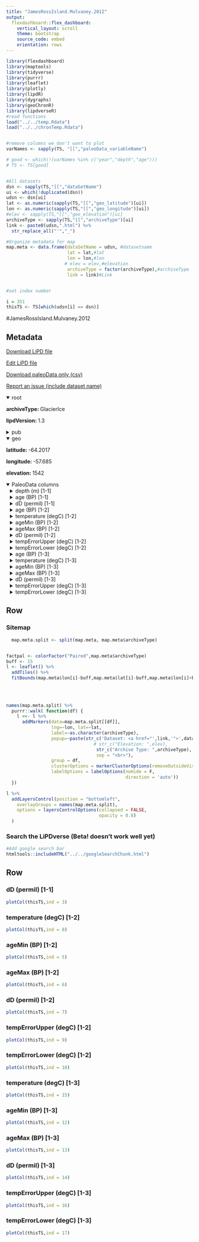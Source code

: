 ```yaml
---
title: "JamesRossIsland.Mulvaney.2012"
output: 
  flexdashboard::flex_dashboard:
    vertical_layout: scroll
    theme: bootstrap
    source_code: embed
    orientation: rows
---
```


```r
library(flexdashboard)
library(maptools)
library(tidyverse)
library(purrr)
library(leaflet)
library(plotly)
library(lipdR)
library(dygraphs)
library(geoChronR)
library(lipdverseR)
#read functions
load("../../temp.Rdata")
load("../../chronTemp.Rdata")


#remove columns we don't want to plot
varNames <- sapply(TS, "[[","paleoData_variableName")

# good <- which(!(varNames %in% c("year","depth","age")))
# TS <- TS[good]


#All datasets
dsn <- sapply(TS,"[[","dataSetName")
ui <- which(!duplicated(dsn))
udsn <- dsn[ui]
lat <- as.numeric(sapply(TS,"[[","geo_latitude")[ui])
lon <- as.numeric(sapply(TS,"[[","geo_longitude")[ui])
#elev <- sapply(TS,"[[","geo_elevation")[ui]
archiveType <- sapply(TS,"[[","archiveType")[ui]
link <- paste0(udsn,".html") %>% 
  str_replace_all("'","_")

#Organize metadata for map
map.meta <- data.frame(dataSetName = udsn, #datasetname
                       lat = lat,#lat
                       lon = lon,#lon
                      # elev = elev,#elevation
                       archiveType = factor(archiveType),#archiveType
                       link = link)#Link


#set index number

i = 351
thisTS <- TS[which(udsn[i] == dsn)]
```
#JamesRossIsland.Mulvaney.2012

Metadata {.sidebar}
-------------------------------------
[Download LiPD file](JamesRossIsland.Mulvaney.2012.lpd)
            

[Edit LiPD file](http://lipd.net/playground?source=http://lipdverse.org/globalHolocene/0_25_5/JamesRossIsland.Mulvaney.2012.lpd)
            

[Download paleoData only (csv)](JamesRossIsland.Mulvaney.2012.csv)
            

[Report an issue (include dataset name)](https://github.com/nickmckay/LiPDverse/issues)

<details open style="margin-left: 0px">
<summary>root</summary>
<p style="margin-left: 0px"><strong>archiveType: </strong>GlacierIce
<p style="margin-left: 0px"><strong>lipdVersion: </strong>1.3
</details>
<details>
<summary>pub</summary>
<details style="margin-left: 10px">
<summary>pub1</summary>
<p style="margin-left: 10px"><strong>author: </strong>list(list(name = "Mulvaney, Robert"), list(name = "Abram, Nerilie J."), list(name = "Hindmarsh, Richard C. A."), list(name = "Arrowsmith, Carol"), list(name = "Fleet, Louise"), list(name = "Triest, Jack"), list(name = "Sime, Louise C."), list(name = "Alemany, Olivier"), list(name = "Foord, Susan"))
<p style="margin-left: 10px"><strong>journal: </strong>Nature
<p style="margin-left: 10px"><strong>volume: </strong>489
<p style="margin-left: 10px"><strong>pages: </strong>141-144
<p style="margin-left: 10px"><strong>title: </strong>Recent Antarctic Peninsula warming relative to Holocene climate and ice-shelf history
</details>
<details style="margin-left: 10px">
<summary>pub2</summary>
<p style="margin-left: 10px"><strong>author: </strong>list(list(name = NA))
</details>
</details>
<details open style="margin-left: 0px">
<summary>geo</summary>
<p style="margin-left: 0px"><strong>latitude: </strong>-64.2017
<p style="margin-left: 0px"><strong>longitude: </strong>-57.685
<p style="margin-left: 0px"><strong>elevation: </strong>1542
</details>
<details open>
<summary>PaleoData columns</summary>
<details style="margin-left: 10px">
<summary>depth (m) [1-1]</summary>
<p style="margin-left: 10px"><strong>TSid: </strong>WEBb72433b0
<p style="margin-left: 10px"><strong>variableName: </strong>depth
<p style="margin-left: 10px"><strong>units: </strong>m
<p style="margin-left: 10px"><strong>description: </strong>raw data. Snow depth
</details>
<details style="margin-left: 10px">
<summary>age (BP) [1-1]</summary>
<p style="margin-left: 10px"><strong>TSid: </strong>WEB6607f37f
<p style="margin-left: 10px"><strong>variableName: </strong>age
<p style="margin-left: 10px"><strong>units: </strong>BP
<p style="margin-left: 10px"><strong>description: </strong>raw data JRI-1 age
</details>
<details style="margin-left: 10px">
<summary>dD (permil) [1-1]</summary>
<p style="margin-left: 10px"><strong>TSid: </strong>WEB54d1b98b
<p style="margin-left: 10px"><strong>variableName: </strong>dD
<p style="margin-left: 10px"><strong>units: </strong>permil
<p style="margin-left: 10px"><strong>description: </strong>raw data. dD
<p style="margin-left: 10px"><strong>useInGlobalTemperatureAnalysis: </strong>FALSE
</details>
<details style="margin-left: 10px">
<summary>age (BP) [1-2]</summary>
<p style="margin-left: 10px"><strong>TSid: </strong>WEBed57e0c6
<p style="margin-left: 10px"><strong>variableName: </strong>age
<p style="margin-left: 10px"><strong>units: </strong>BP
</details>
<details style="margin-left: 10px">
<summary>temperature (degC) [1-2]</summary>
<p style="margin-left: 10px"><strong>TSid: </strong>WEB3c95e135
<p style="margin-left: 10px"><strong>variableName: </strong>temperature
<p style="margin-left: 10px"><strong>units: </strong>degC
<p style="margin-left: 10px"><strong>useInGlobalTemperatureAnalysis: </strong>TRUE
<details>
<summary>interpretation</summary>
<details style="margin-left: 20px">
<summary>1</summary>
<p style="margin-left: 20px"><strong>direction: </strong>positive
<p style="margin-left: 20px"><strong>scope: </strong>climate
<p style="margin-left: 20px"><strong>seasonality: </strong>1 2 3 4 5 6 7 8 9 10 11 12
<p style="margin-left: 20px"><strong>variable: </strong>T
<p style="margin-left: 20px"><strong>variableDetail: </strong>air@surface
</details>
</details>
</details>
<details style="margin-left: 10px">
<summary>ageMin (BP) [1-2]</summary>
<p style="margin-left: 10px"><strong>TSid: </strong>WEBd4d9c643
<p style="margin-left: 10px"><strong>variableName: </strong>ageMin
<p style="margin-left: 10px"><strong>units: </strong>BP
</details>
<details style="margin-left: 10px">
<summary>ageMax (BP) [1-2]</summary>
<p style="margin-left: 10px"><strong>TSid: </strong>WEB3b35cfd0
<p style="margin-left: 10px"><strong>variableName: </strong>ageMax
<p style="margin-left: 10px"><strong>units: </strong>BP
</details>
<details style="margin-left: 10px">
<summary>dD (permil) [1-2]</summary>
<p style="margin-left: 10px"><strong>TSid: </strong>WEB4799a11b
<p style="margin-left: 10px"><strong>variableName: </strong>dD
<p style="margin-left: 10px"><strong>units: </strong>permil
<p style="margin-left: 10px"><strong>useInGlobalTemperatureAnalysis: </strong>FALSE
</details>
<details style="margin-left: 10px">
<summary>tempErrorUpper (degC) [1-2]</summary>
<p style="margin-left: 10px"><strong>TSid: </strong>WEB3c678323
<p style="margin-left: 10px"><strong>variableName: </strong>tempErrorUpper
<p style="margin-left: 10px"><strong>units: </strong>degC
<p style="margin-left: 10px"><strong>useInGlobalTemperatureAnalysis: </strong>FALSE
</details>
<details style="margin-left: 10px">
<summary>tempErrorLower (degC) [1-2]</summary>
<p style="margin-left: 10px"><strong>TSid: </strong>WEB30522278
<p style="margin-left: 10px"><strong>variableName: </strong>tempErrorLower
<p style="margin-left: 10px"><strong>units: </strong>degC
<p style="margin-left: 10px"><strong>useInGlobalTemperatureAnalysis: </strong>FALSE
</details>
<details style="margin-left: 10px">
<summary>age (BP) [1-3]</summary>
<p style="margin-left: 10px"><strong>TSid: </strong>WEB6a2da494
<p style="margin-left: 10px"><strong>variableName: </strong>age
<p style="margin-left: 10px"><strong>units: </strong>BP
</details>
<details style="margin-left: 10px">
<summary>temperature (degC) [1-3]</summary>
<p style="margin-left: 10px"><strong>TSid: </strong>WEB03081f2f
<p style="margin-left: 10px"><strong>variableName: </strong>temperature
<p style="margin-left: 10px"><strong>units: </strong>degC
<p style="margin-left: 10px"><strong>useInGlobalTemperatureAnalysis: </strong>FALSE
<details>
<summary>interpretation</summary>
<details style="margin-left: 20px">
<summary>1</summary>
<p style="margin-left: 20px"><strong>direction: </strong>positive
<p style="margin-left: 20px"><strong>scope: </strong>climate
<p style="margin-left: 20px"><strong>seasonality: </strong>1 2 3 4 5 6 7 8 9 10 11 12
<p style="margin-left: 20px"><strong>variable: </strong>T
<p style="margin-left: 20px"><strong>variableDetail: </strong>air@surface
</details>
</details>
</details>
<details style="margin-left: 10px">
<summary>ageMin (BP) [1-3]</summary>
<p style="margin-left: 10px"><strong>TSid: </strong>WEBa475c836
<p style="margin-left: 10px"><strong>variableName: </strong>ageMin
<p style="margin-left: 10px"><strong>units: </strong>BP
</details>
<details style="margin-left: 10px">
<summary>ageMax (BP) [1-3]</summary>
<p style="margin-left: 10px"><strong>TSid: </strong>WEB60a4406e
<p style="margin-left: 10px"><strong>variableName: </strong>ageMax
<p style="margin-left: 10px"><strong>units: </strong>BP
</details>
<details style="margin-left: 10px">
<summary>dD (permil) [1-3]</summary>
<p style="margin-left: 10px"><strong>TSid: </strong>WEB6bebc6fe
<p style="margin-left: 10px"><strong>variableName: </strong>dD
<p style="margin-left: 10px"><strong>units: </strong>permil
<p style="margin-left: 10px"><strong>useInGlobalTemperatureAnalysis: </strong>FALSE
</details>
<details style="margin-left: 10px">
<summary>tempErrorUpper (degC) [1-3]</summary>
<p style="margin-left: 10px"><strong>TSid: </strong>WEBd58ca44e
<p style="margin-left: 10px"><strong>variableName: </strong>tempErrorUpper
<p style="margin-left: 10px"><strong>units: </strong>degC
<p style="margin-left: 10px"><strong>useInGlobalTemperatureAnalysis: </strong>FALSE
</details>
<details style="margin-left: 10px">
<summary>tempErrorLower (degC) [1-3]</summary>
<p style="margin-left: 10px"><strong>TSid: </strong>WEB367095cc
<p style="margin-left: 10px"><strong>variableName: </strong>tempErrorLower
<p style="margin-left: 10px"><strong>units: </strong>degC
<p style="margin-left: 10px"><strong>useInGlobalTemperatureAnalysis: </strong>FALSE
</details>

Row {.tabset .tabset-fade}
-----------------------------------------------------------------------

### Sitemap

```r
  map.meta.split <- split(map.meta, map.meta$archiveType)


factpal <- colorFactor("Paired",map.meta$archiveType)
buff <- 15
l <- leaflet() %>% 
  addTiles() %>% 
  fitBounds(map.meta$lon[i]-buff,map.meta$lat[i]-buff,map.meta$lon[i]+buff,map.meta$lat[i]+buff)
  

  
  
names(map.meta.split) %>%
  purrr::walk( function(df) {
    l <<- l %>%
      addMarkers(data=map.meta.split[[df]],
                 lng=~lon, lat=~lat,
                 label=~as.character(archiveType),
                 popup=~paste(str_c('Dataset: <a href="',link,'">',dataSetName,'</a>'),
                                 # str_c("Elevation: ",elev),
                                  str_c("Archive Type: ",archiveType),
                                  sep = "<br>"),
                 group = df,
                 clusterOptions = markerClusterOptions(removeOutsideVisibleBounds = F),
                 labelOptions = labelOptions(noHide = F,
                                             direction = 'auto'))
  })

l %>%
  addLayersControl(position = "bottomleft",
    overlayGroups = names(map.meta.split),
    options = layersControlOptions(collapsed = FALSE,
                                   opacity = 0.8)
  )
```

### Search the LiPDverse (Beta! doesn't work well yet)
```r
#Add google search bar
htmltools::includeHTML("../../googleSearchChunk.html")
```


Row {.tabset .tabset-fade}
-----------------------------------------------------------------------

### dD (permil) [1-1]
```r
plotCol(thisTS,ind = 3)
```

### temperature (degC) [1-2]
```r
plotCol(thisTS,ind = 8)
```

### ageMin (BP) [1-2]
```r
plotCol(thisTS,ind = 5)
```

### ageMax (BP) [1-2]
```r
plotCol(thisTS,ind = 6)
```

### dD (permil) [1-2]
```r
plotCol(thisTS,ind = 7)
```

### tempErrorUpper (degC) [1-2]
```r
plotCol(thisTS,ind = 9)
```

### tempErrorLower (degC) [1-2]
```r
plotCol(thisTS,ind = 10)
```

### temperature (degC) [1-3]
```r
plotCol(thisTS,ind = 15)
```

### ageMin (BP) [1-3]
```r
plotCol(thisTS,ind = 12)
```

### ageMax (BP) [1-3]
```r
plotCol(thisTS,ind = 13)
```

### dD (permil) [1-3]
```r
plotCol(thisTS,ind = 14)
```

### tempErrorUpper (degC) [1-3]
```r
plotCol(thisTS,ind = 16)
```

### tempErrorLower (degC) [1-3]
```r
plotCol(thisTS,ind = 17)
```
